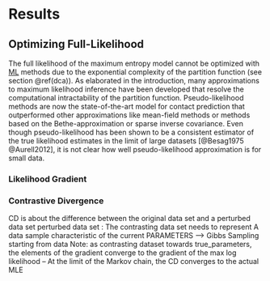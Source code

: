 # Results

## Optimizing Full-Likelihood 

The full likelihood of the maximum entropy model cannot be optimized with [ML](#abbrev) methods due to the exponential complexity of the partition function (see section \@ref(dca)).
As elaborated in the introduction, many approximations to maximum likelihood inference have been developed that resolve the computational intractability of the partition function. 
Pseudo-likelihood methods are now the state-of-the-art model for contact prediction that outperformed other approximations like mean-field methods or methods based on the Bethe-approximation or sparse inverse covariance. 
Even though pseudo-likelihood has been shown to be a consistent estimator of the true likelihood estimates in the limit of large datasets [@Besag1975 @Aurell2012], it is not clear how well pseudo-likelihood approximation is for small data.



### Likelihood Gradient

### Contrastive Divergence

CD is about the difference between the original data set and a perturbed data set 
perturbed data set : The contrasting data set needs to represent A data sample characteristic of the current PARAMETERS --> Gibbs Sampling starting from data
Note: as contrasting dataset towards true_parameters, the elements of the gradient converge to the gradient of the max log likelihood
– At the limit of the Markov chain, the CD converges to the actual MLE